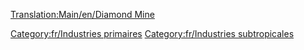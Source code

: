 [[Translation:Main/en/Diamond Mine]]
{{Template:Industries/Fr
|image=Diamondmine.png
|nom=Mine de diamants
|climats=[[Main/en/Climat/Fr#Subtropical|Subtropical]]
|accepte=Rien
|produit=[[Main/fr/Diamant|Diamant]]
|notes=Absent des autres [[Main/fr/Climat|climats]].
}}

[[Category:fr/Industries primaires]]
[[Category:fr/Industries subtropicales]]